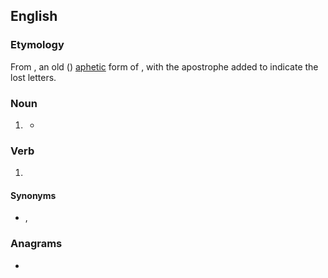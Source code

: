 {{also|prentice|Prentice}}
==English==

===Etymology===
From {{m|enm|prentice}}, an old ({{inh|en|enm|-}}) [[aphetic]] form of {{m|enm|apprentice}}, with the apostrophe added to indicate the lost letters.

===Noun===
{{en-noun}}

# {{lb|en|obsolete}} {{abbreviation of|apprentice|lang=en}}
#* {{quote-text|lang=en|year=1838|author={{w|Charles Dickens}}|title='{{w|Oliver Twist}}|chapter=III|passage="You're going to be made a''' 'prentice''' of, Oliver."}}

===Verb===
{{en-verb|'prentic}}

# {{lb|en|obsolete}} {{abbreviation of|apprentice|lang=en}}

====Synonyms====
* {{sense|noun, verb}} {{l|en|apprentice}}, {{l|en|prentice}}

===Anagrams===
* {{anagrams|en|a=ceeinprt|terpenic}}